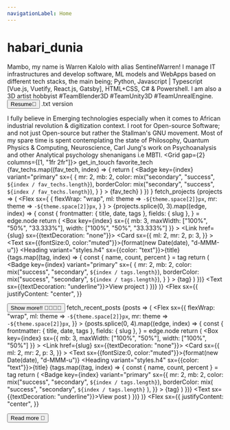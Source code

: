 ```yaml
---
navigationLabel: Home
---
```




# habari_dunia
<Message variant="success" mb={2}>
  <Text variant="styles.h4">Mambo, my name is Warren Kalolo with alias SentinelWarren!</Text>
  I manage IT infrastructures and develop software, ML models and WebApps based on different tech stacks, the main being; Python, Javascript | Typescript [Vue.js, Vuetify, React.js, Gatsby], HTML+CSS, C# & Powershell. I am also a 3D artist hobbyist #TeamBlender3D #TeamUnity3D #TeamUnrealEngine.
  <Divider/>
  <Button as="a" mr={2} href="documents/WarrenKalolo.pdf" variant="primary" role="button">Resume📄</Button>
  <Link href="documents/WarrenKalolo.txt" role="button">.txt version</Link>
</Message>

<Message variant="success" mb={2}>I fully believe in Emerging technologies especially when it comes to African industrial revolution & digitization context. I root for Open-source Software; and not just Open-source but rather the Stallman's GNU movement. Most of my spare time is spent contemplating the state of Philosophy, Quantum Physics & Computing, Neuroscience, Carl Jung's work on Psychoanalysis and other Analytical psychology shenanigans i.e MBTI.</Message>
<Divider/>
<Grid gap={2} columns={[1, "1fr 2fr"]}>
  <Box>
    <Heading variant="styles.h2">get_in_touch</Heading>
    <Socials/>
  </Box>
  <Box>
    <Heading variant="styles.h2">favorite_tech</Heading>
    {fav_techs.map((fav_tech, index) => {
        return (
          <Badge
            key={index}
            variant="primary"
            sx={ { mr: 2, mb: 2, color: mix("secondary", "success", `${index / fav_techs.length}`), borderColor: mix("secondary", "success", `${index / fav_techs.length}`), } }
          >
            {fav_tech}
          </Badge>
        )
      })
    }
  </Box>
</Grid>
<Divider/>
<Heading variant="styles.h2">fetch_projects</Heading>
<SourceList filter="projects">
  {projects => (
    <Flex
      sx={ {
          flexWrap: "wrap",
          ml: theme => `-${theme.space[2]}px`,
          mr: theme => `-${theme.space[2]}px`,
      } }
    >
      {projects.splice(0, 3).map((edge, index) => {
        const {
          frontmatter: { title, date, tags },
          fields: { slug },
        } = edge.node
        return (
          <Box
            key={index}
            sx={{ mb: 3, maxWidth: ["100%", "50%", "33.333%"], width: ["100%", "50%", "33.333%"] }}
          >
            <Link href={slug} sx={{textDecoration: "none"}}>
              <Card
                sx={{
                  ml: 2, 
                  mr: 2,
                  p: 3,
                }}
              > 
                <Text sx={{fontSize:0, color:"muted"}}>{format(new Date(date), "d-MMM-u")}</Text>
                <Heading variant="styles.h4" sx={{color: "text"}}>{title}</Heading>
                {tags.map((tag, index) => {
                  const { name, count, percent } = tag
                  return (
                    <Badge
                      key={index}
                      variant="primary"
                      sx={ {
                           mr: 2,
                           mb: 2,
                           color: mix("success", "secondary", `${index / tags.length}`),
                           borderColor: mix("success", "secondary", `${index / tags.length}`),
                      } }
                    >
                      {tag}
                    </Badge>
                  )
                })}
                <Text sx={{textDecoration: "underline"}}>View project</Text>
              </Card>
            </Link>
          </Box>
        )
      })}
    </Flex>
  )}
</SourceList>
<Flex 
  sx={{
    justifyContent: "center",
  }}
>
  <Button as="a" mr={2} href="/projects" variant="primary" >Show more!! 👨‍💻👩‍💻</Button>
</Flex>
<Divider/>
<Heading variant="styles.h2">fetch_recent_posts</Heading>
<SourceList filter="posts">
  {posts => (
    <Flex
      sx={{
        flexWrap: "wrap",
        ml: theme => `-${theme.space[2]}px`,
        mr: theme => `-${theme.space[2]}px`,
      }}
    >
      {posts.splice(0, 4).map((edge, index) => {
        const {
          frontmatter: { title, date, tags },
          fields: { slug },
        } = edge.node
        return (
          <Box
            key={index}
            sx={{ mb: 3, maxWidth: ["100%", "50%"], width: ["100%", "50%"] }}
          >
            <Link href={slug} sx={{textDecoration: "none"}}>
              <Card
                sx={{
                  ml: 2, 
                  mr: 2,
                  p: 3,
                }}
              > 
                <Text sx={{fontSize:0, color:"muted"}}>{format(new Date(date), "d-MMM-u")}</Text>
                <Heading variant="styles.h4" sx={{color: "text"}}>{title}</Heading>
                {tags.map((tag, index) => {
                  const { name, count, percent } = tag
                  return (
                    <Badge
                      key={index}
                      variant="primary"
                      sx={{
                        mr: 2,
                        mb: 2,
                        color: mix("success", "secondary", `${index / tags.length}`),
                        borderColor: mix(
                          "success",
                          "secondary",
                          `${index / tags.length}`
                        ),
                      }}
                    >
                      {tag}
                    </Badge>
                  )
                })}
                <Text sx={{textDecoration: "underline"}}>View post</Text>
              </Card>
            </Link>
          </Box>
        )
      })}
    </Flex>
  )}
</SourceList>
<Flex 
  sx={{
    justifyContent: "center",
  }}
>
  <Button as="a" mr={2} href="/posts" variant="primary">Read more 📑</Button>
</Flex>
<Divider/>
<Footer/>
